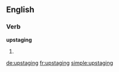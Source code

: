 ==English==

===Verb===
'''upstaging'''

# {{present participle of|upstage}}

[[de:upstaging]]
[[fr:upstaging]]
[[simple:upstaging]]